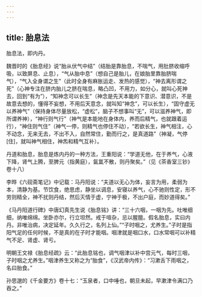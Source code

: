 ```yaml
---
---
---
```

title: 胎息法
---



胎息法，即内丹。

魏晋时的《胎息经》说“胎从伏气中结”（结胎是靠胎息，不喘气，用肚脐收缩呼吸，以致屏息、止息），“气从胎中息”（想自己是胎儿，在娘胎里靠胎脐喘气），“气入全身谓之生”（此时全身有麻胀运走、发热的感觉），“神去离形谓之死”（心神专注在脐内胎儿之脐在喘息，略凸凹，不用力，如分心，就叫心死神去，回到“有为”），“知神念可以长生”（神念是先天本能的下意识、潜意识，不是故意去想的，懂得不妄想，不用后天意念，就叫知“神念”，可以长生），“固守虚无以养神气”（保持身体尽量放松，“虚松”，脑子不想事叫“无”，可以滋养神气，即所谓养神），“神行则气行”（神气是本能地在身体内，养而后精气，也就跟着运行），“神住则气住”（神气一停，则精气也停住不动），“若欲长生，神气相注，心不动念，无来无去，不出不入，自然常住，勤而行之，是真道路”（神凝，气停[住]，就叫神气相住，神炁和精气互补）。

丹道和胎息，胎息是炼内丹的一种方法，王重阳说：“学道无他，在于养气，心液下降，肾气上腾，至脾元（指黄庭），氤氲不散，则丹聚矣。”（见《茶香室三钞》卷十八）

李晔《六砚斋笔记》中记载：马丹阳说：“夫道以无心为体，妄言为用，柔弱为本，清静为基。节饮食，绝思虑，静坐以调息，安寝以养气，心不驰则性定，形不劳则精全，神不扰则丹结，然后灭情于虚，宁神于极，不出户庭，而妙道得矣。”

《马丹阳道行碑》中唐幻真先生说《胎息铭》讲：“三十六咽，一咽为先。吐唯细细，纳唯绵绵。坐卧亦尔，行立坦然。戒于喧杂，忌以腥膻。假名胎息，实曰内丹。非唯治病，决定延年。久久行之，名列上仙。”“子时咽之，尤养生。”子时是指阳气足的任何时候，不是真的在子时才能咽。咽津就是咽口水，口水常咽可以补精气不足、肾虚、肾亏。



明朝王文禄《胎息经疏》云：“此胎息铭也，调气咽津以补中宫元气，每时三咽，子时咽之尤养生。”咽津养生又称之为“胎食”，《汉武帝内传》：“习漱舌下雨咽之，名曰胎食。”

孙思邈的《千金要方》卷十七：“玉泉者，口中唾也，朝旦未起，早漱津令满口乃吞之。”